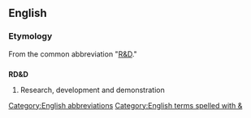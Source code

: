 ==English==

===Etymology===
From the common abbreviation "[[R&D]]."

==={{initialism}}===
'''RD&D'''

# Research, development and demonstration

[[Category:English abbreviations]]
[[Category:English terms spelled with &]]